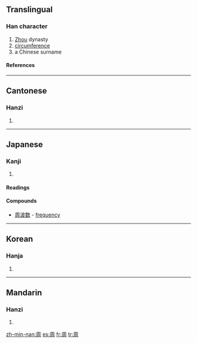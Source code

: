 ==Translingual==
{{stroke order|strokes=8}}
===Han character===
{{Han char|rn=30|rad=口|as=05|sn=8|four=7722<sub>0</sub>|canj=月土口 (BGR)}}
# [[Zhou]] dynasty
# [[circumference]]
# a Chinese surname
====References====
{{Han ref|kx=0181.360|dkj=03441|dj=0400.050|hdz=10606.030|uh=5468|ud=21608|bh=A950|bd=43344}}
----

==Cantonese==
===Hanzi===
{{yue-hanzi|jyut=|y=jau1}}
# {{defn|Cantonese}}
----
==Japanese==
===Kanji===
{{ja-kanji|grade=4|rs=口05}}
# {{defn|Japanese}} 
====Readings====
{{ja-readings|on=[[しゅう]] (shū)|kun=[[まわり]] (mawari), [[あまねし]] (amaneshi), [[めぐる]] (meguru)}}



====Compounds====

*[[周波数]]<!-- (shūnami?)--> - [[frequency]]
----
==Korean==
===Hanja===
{{ko-hanja|hangeul=[[주]]|rv=ju|mr=chu}}
# {{defn|Korean}}
----
==Mandarin==
===Hanzi===
{{cmn-hanzi|pin=[[zhōu]] (zhou1)|wg=chou<sup>1</sup>}}
# {{defn|Mandarin}}

[[zh-min-nan:周]]
[[es:周]]
[[fr:周]]
[[tr:周]]